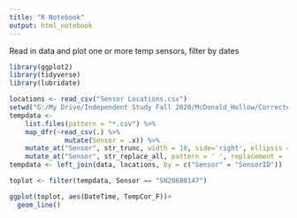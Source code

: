 ```yaml
---
title: "R Notebook"
output: html_notebook
---
```

Read in data and plot one or more temp sensors, filter by dates

```r
library(ggplot2)
library(tidyverse)
library(lubridate)
```


```r

locations <- read_csv("Sensor Locations.csv")
setwd("G:/My Drive/Independent Study Fall 2020/McDonald_Hollow/Corrected Temperature Files")
tempdata <-
    list.files(pattern = "*.csv") %>% 
    map_dfr(~read_csv(.) %>% 
              mutate(Sensor = .x)) %>%
    mutate_at("Sensor", str_trunc, width = 10, side='right', ellipsis = '') %>%
    mutate_at("Sensor", str_replace_all, pattern = ' ', replacement = '')
tempdata <- left_join(data, locations, by = c("Sensor" = "SensorID"))

```


```r

toplot <- filter(tempdata, Sensor == "SN20680147")

ggplot(toplot, aes(DateTime, TempCor_F))+
  geom_line()

```

